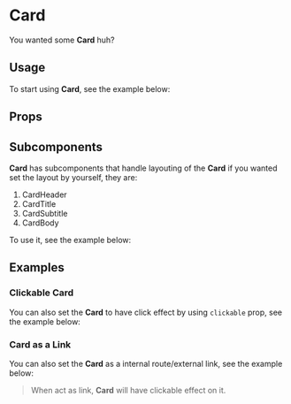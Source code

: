 

<Meta title="Components/Card" of={CardStories} />

# Card
You wanted some **Card** huh?

## Usage
To start using **Card**, see the example below:

<Canvas of={CardStories.DocUsage} />

## Props
<ArgTypes of={Card} />

## Subcomponents
**Card** has subcomponents that handle layouting of the **Card** if you wanted set the layout by yourself, they are:

1. CardHeader
2. CardTitle
3. CardSubtitle
4. CardBody

To use it, see the example below:

<Canvas of={CardStories.DocSubcomponent} />

## Examples
### Clickable Card
You can also set the **Card** to have click effect by using `clickable` prop, see the example below:

<Canvas of={CardStories.DocClickable} />

### Card as a Link
You can also set the **Card** as a internal route/external link, see the example below:

> When act as link, **Card** will have clickable effect on it.

<Canvas of={CardStories.DocLink} />
